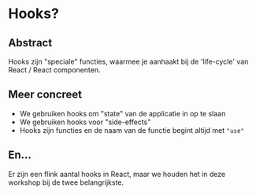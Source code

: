 # Hooks?

## Abstract

Hooks zijn "speciale" functies, waarmee je aanhaakt bij de 'life-cycle' van React / React
componenten.

## Meer concreet

- We gebruiken hooks om "state" van de applicatie in op te slaan
- We gebruiken hooks voor "side-effects"
- Hooks zijn functies en de naam van de functie begint altijd met `"use"`

## En...

Er zijn een flink aantal hooks in React, maar we houden het in deze workshop bij de twee
belangrijkste.
